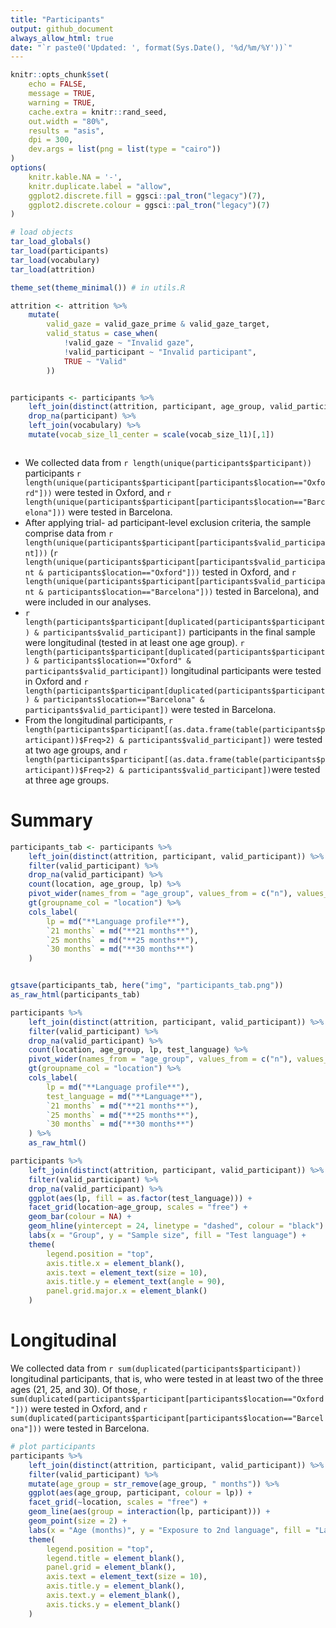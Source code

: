 ```yaml
---
title: "Participants"
output: github_document
always_allow_html: true
date: "`r paste0('Updated: ', format(Sys.Date(), '%d/%m/%Y'))`"
---
```




```r
knitr::opts_chunk$set(
	echo = FALSE,
	message = TRUE,
	warning = TRUE, 
	cache.extra = knitr::rand_seed,
	out.width = "80%",
	results = "asis",
	dpi = 300,
	dev.args = list(png = list(type = "cairo"))
)
options(
	knitr.kable.NA = '-',
	knitr.duplicate.label = "allow",
	ggplot2.discrete.fill = ggsci::pal_tron("legacy")(7),
	ggplot2.discrete.colour = ggsci::pal_tron("legacy")(7)
)


```


```r

# load objects
tar_load_globals()
tar_load(participants)
tar_load(vocabulary)
tar_load(attrition)

theme_set(theme_minimal()) # in utils.R
```


```r

attrition <- attrition %>% 
	mutate(
		valid_gaze = valid_gaze_prime & valid_gaze_target,
		valid_status = case_when(
			!valid_gaze ~ "Invalid gaze",
			!valid_participant ~ "Invalid participant",
			TRUE ~ "Valid"
		))


participants <- participants %>% 
	left_join(distinct(attrition, participant, age_group, valid_participant)) %>% 
	drop_na(participant) %>% 
	left_join(vocabulary) %>% 
	mutate(vocab_size_l1_center = scale(vocab_size_l1)[,1])



```



* We collected data from `r length(unique(participants$participant))` participants `r length(unique(participants$participant[participants$location=="Oxford"]))` were tested in Oxford, and `r length(unique(participants$participant[participants$location=="Barcelona"]))` were tested in Barcelona.
* After applying trial- ad participant-level exclusion criteria, the sample comprise data from `r length(unique(participants$participant[participants$valid_participant]))` (`r length(unique(participants$participant[participants$valid_participant & participants$location=="Oxford"]))` tested in Oxford, and `r length(unique(participants$participant[participants$valid_participant & participants$location=="Barcelona"]))` tested in Barcelona), and were included in our analyses.
* `r length(participants$participant[duplicated(participants$participant) & participants$valid_participant])` participants in the final sample were longitudinal (tested in at least one age group). `r length(participants$participant[duplicated(participants$participant) & participants$location=="Oxford" & participants$valid_participant])` longitudinal participants were tested in Oxford and `r length(participants$participant[duplicated(participants$participant) & participants$location=="Barcelona" & participants$valid_participant])` were tested in Barcelona.
* From the longitudinal participants, `r length(participants$participant[(as.data.frame(table(participants$participant))$Freq>2) & participants$valid_participant])` were tested at two age groups, and `r length(participants$participant[(as.data.frame(table(participants$participant))$Freq>2) & participants$valid_participant])`were tested at three age groups.


# Summary

```r
participants_tab <- participants %>% 
	left_join(distinct(attrition, participant, valid_participant)) %>% 
	filter(valid_participant) %>% 
	drop_na(valid_participant) %>% 
	count(location, age_group, lp) %>% 
	pivot_wider(names_from = "age_group", values_from = c("n"), values_fill = 0) %>% 
	gt(groupname_col = "location") %>% 
	cols_label(
		lp = md("**Language profile**"),
		`21 months` = md("**21 months**"),
		`25 months` = md("**25 months**"),
		`30 months` = md("**30 months**")
	)


gtsave(participants_tab, here("img", "participants_tab.png"))
as_raw_html(participants_tab)
```

```r
participants %>% 
	left_join(distinct(attrition, participant, valid_participant)) %>% 
	filter(valid_participant) %>% 
	drop_na(valid_participant) %>% 
	count(location, age_group, lp, test_language) %>% 
	pivot_wider(names_from = "age_group", values_from = c("n"), values_fill = 0) %>% 
	gt(groupname_col = "location") %>% 
	cols_label(
		lp = md("**Language profile**"),
		test_language = md("**Language**"),
		`21 months` = md("**21 months**"),
		`25 months` = md("**25 months**"),
		`30 months` = md("**30 months**")
	) %>% 
	as_raw_html()
```


```r
participants %>% 
	left_join(distinct(attrition, participant, valid_participant)) %>% 
	filter(valid_participant) %>% 
	drop_na(valid_participant) %>% 
	ggplot(aes(lp, fill = as.factor(test_language))) +
	facet_grid(location~age_group, scales = "free") +
	geom_bar(colour = NA) +
	geom_hline(yintercept = 24, linetype = "dashed", colour = "black") +
	labs(x = "Group", y = "Sample size", fill = "Test language") +
	theme(
		legend.position = "top",
		axis.title.x = element_blank(),
		axis.text = element_text(size = 10),
		axis.title.y = element_text(angle = 90),
		panel.grid.major.x = element_blank()
	) 
```


# Longitudinal

We collected data from `r sum(duplicated(participants$participant))` longitudinal participants, that is, who were tested in at least two of the three ages (21, 25, and 30). Of those, `r sum(duplicated(participants$participant[participants$location=="Oxford"]))` were tested in Oxford, and `r sum(duplicated(participants$participant[participants$location=="Barcelona"]))` were tested in Barcelona.

```r
# plot participants
participants %>% 
	left_join(distinct(attrition, participant, valid_participant)) %>%
	filter(valid_participant) %>% 
	mutate(age_group = str_remove(age_group, " months")) %>%
	ggplot(aes(age_group, participant, colour = lp)) +
	facet_grid(~location, scales = "free") +
	geom_line(aes(group = interaction(lp, participant))) +
	geom_point(size = 2) +
	labs(x = "Age (months)", y = "Exposure to 2nd language", fill = "Lang. Pofile") +
	theme(
		legend.position = "top",
		legend.title = element_blank(),
		panel.grid = element_blank(),
		axis.text = element_text(size = 10),
		axis.title.y = element_blank(),
		axis.text.y = element_blank(),
		axis.ticks.y = element_blank()
	)
```



